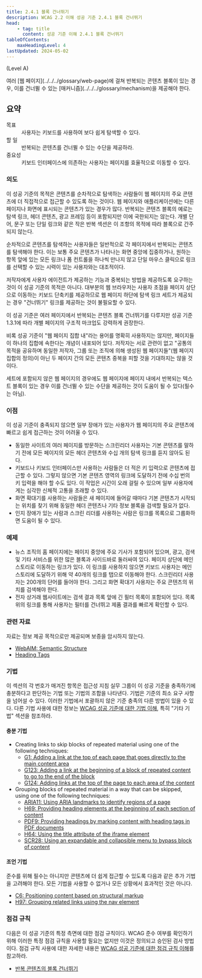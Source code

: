 ```yaml
---
title: 2.4.1 블록 건너뛰기
description: WCAG 2.2 이해 성공 기준 2.4.1 블록 건너뛰기
head:
    - tag: title
      content: 성공 기준 이해 2.4.1 블록 건너뛰기
tableOfContents:
    maxHeadingLevel: 4
lastUpdated: 2024-05-02
---
```



(Level A)

<Card title="성공 기준(SC)">
여러 [웹 페이지](../../../glossary/web-page)에 걸쳐 반복되는 콘텐츠 블록이 있는 경우, 이를 건너뛸 수 있는 [매커니즘](../../../glossary/mechanism)을 제공해야 한다.
</Card>

## 요약

<dl>
<dt>목표</dt>
<dd>사용자는 키보드를 사용하여 보다 쉽게 ​​탐색할 수 있다.</dd>
<dt>할 일</dt>
<dd>반복되는 콘텐츠를 건너뛸 수 있는 수단을 제공하라.</dd>
<dt>중요성</dt>
<dd>키보드 인터페이스에 의존하는 사용자는 페이지를 효율적으로 이동할 수 있다.</dd>
</dl>

### 의도

이 성공 기준의 목적은 콘텐츠를 순차적으로 탐색하는 사람들이 웹 페이지의 주요 콘텐츠에 더 직접적으로 접근할 수 있도록 하는 것이다. 웹 페이지와 애플리케이션에는 다른 페이지나 화면에 표시되는 콘텐츠가 있는 경우가 많다. 반복되는 콘텐츠 블록의 예로는 탐색 링크, 헤더 콘텐츠, 광고 프레임 등이 포함되지만 이에 국한되지는 않는다. 개별 단어, 문구 또는 단일 링크와 같은 작은 반복 섹션은 이 조항의 목적에 따라 블록으로 간주되지 않는다.

순차적으로 콘텐츠를 탐색하는 사용자들은 일반적으로 각 페이지에서 반복되는 콘텐츠를 탐색해야 한다. 이는 보통 주요 콘텐츠가 나타나는 화면 중앙에 집중하거나, 원하는 항목 앞에 있는 모든 링크나 폼 컨트롤을 하나씩 만나지 않고 단일 마우스 클릭으로 링크를 선택할 수 있는 시력이 있는 사용자와는 대조적이다.

저작자에게 사용자 에이전트가 제공하는 기능과 중복되는 방법을 제공하도록 요구하는 것이 이 성공 기준의 목적은 아니다. 대부분의 웹 브라우저는 사용자 초점을 페이지 상단으로 이동하는 키보드 단축키를 제공하므로 웹 페이지 하단에 탐색 링크 세트가 제공되는 경우 "건너뛰기" 링크를 제공하는 것이 불필요할 수 있다.


<Card title="참고">
이 성공 기준은 여러 페이지에서 반복되는 콘텐츠 블록 건너뛰기를 다루지만 성공 기준 1.3.1에 따라 개별 페이지의 구조적 마크업도 강력하게 권장한다.
</Card>

비록 성공 기준이 "웹 페이지 집합 내"라는 용어를 명확히 사용하지는 않지만, 페이지들이 하나의 집합에 속한다는 개념이 내포되어 있다. 저작자는 서로 관련이 없고 "공통의 목적을 공유하며 동일한 저작자, 그룹 또는 조직에 의해 생성된 웹 페이지들"(웹 페이지 집합의 정의)이 아닌 두 페이지 간의 모든 콘텐츠 중복을 피할 것을 기대하지는 않을 것이다.

<Card title="참고">
세트에 포함되지 않은 웹 페이지의 경우에도 웹 페이지에 페이지 내에서 반복되는 텍스트 블록이 있는 경우 이를 건너뛸 수 있는 수단을 제공하는 것이 도움이 될 수 있다(필수는 아님).
</Card>

### 이점

이 성공 기준이 충족되지 않으면 일부 장애가 있는 사용자가 웹 페이지의 주요 콘텐츠에 빠르고 쉽게 접근하는 것이 어려울 수 있다.

*   동일한 사이트의 여러 페이지를 방문하는 스크린리더 사용자는 기본 콘텐츠를 말하기 전에 모든 페이지의 모든 헤더 콘텐츠와 수십 개의 탐색 링크를 듣지 않아도 된다.
*   키보드나 키보드 인터페이스만 사용하는 사람들은 더 적은 키 입력으로 콘텐츠에 접근할 수 있다. 그렇지 않으면 기본 콘텐츠 영역의 링크에 도달하기 전에 수십 번의 키 입력을 해야 할 수도 있다. 이 작업은 시간이 오래 걸릴 수 있으며 일부 사용자에게는 심각한 신체적 고통을 초래할 수 있다.
*   화면 확대기를 사용하는 사람들은 새 페이지에 들어갈 때마다 기본 콘텐츠가 시작되는 위치를 찾기 위해 동일한 헤더 콘텐츠나 기타 정보 블록을 검색할 필요가 없다.
*   인지 장애가 있는 사람과 스크린 리더를 사용하는 사람은 링크를 목록으로 그룹화하면 도움이 될 수 있다.

### 예제

*   뉴스 조직의 홈 페이지에는 페이지 중앙에 주요 기사가 포함되어 있으며, 광고, 검색 및 기타 서비스를 위한 많은 블록과 사이드바로 둘러싸여 있다. 페이지 상단에 메인 스토리로 이동하는 링크가 있다. 이 링크를 사용하지 않으면 키보드 사용자는 메인 스토리에 도달하기 위해 약 40개의 링크를 탭으로 이동해야 한다. 스크린리더 사용자는 200개의 단어를 들어야 한다. 그리고 화면 확대기 사용자는 주요 콘텐츠의 위치를 ​​검색해야 한다.
*   전자 상거래 웹사이트에는 검색 결과 목록 앞에 긴 필터 목록이 포함되어 있다. 목록 위의 링크를 통해 사용자는 필터를 건너뛰고 제품 결과를 빠르게 확인할 수 있다.

### 관련 자료

자료는 정보 제공 목적으로만 제공되며 보증을 암시하지 않는다.

*   [WebAIM: Semantic Structure](http://webaim.org/techniques/semanticstructure/)
*   [Heading Tags](http://accessibility.psu.edu/headingshtml/)

### 기법

이 섹션의 각 번호가 매겨진 항목은 접근성 지침 실무 그룹이 이 성공 기준을 충족하기에 충분하다고 판단하는 기법 또는 기법의 조합을 나타낸다. 기법은 기준의 최소 요구 사항을 넘어설 수 있다. 이러한 기법에서 포괄하지 않은 기준 충족의 다른 방법이 있을 수 있다. 다른 기법 사용에 대한 정보는 [WCAG 성공 기준에 대한 기법 이해](../understanding-techniques), 특히 "기타 기법" 섹션을 참조하라.

#### 충분 기법

*   Creating links to skip blocks of repeated material using one of the following techniques:
    *   [G1: Adding a link at the top of each page that goes directly to the main content area](https://www.w3.org/WAI/WCAG22/Techniques/general/G1)
    *   [G123: Adding a link at the beginning of a block of repeated content to go to the end of the block](https://www.w3.org/WAI/WCAG22/Techniques/general/G123)
    *   [G124: Adding links at the top of the page to each area of the content](https://www.w3.org/WAI/WCAG22/Techniques/general/G124)
*   Grouping blocks of repeated material in a way that can be skipped, using one of the following techniques:
    *   [ARIA11: Using ARIA landmarks to identify regions of a page](https://www.w3.org/WAI/WCAG22/Techniques/aria/ARIA11)
    *   [H69: Providing heading elements at the beginning of each section of content](https://www.w3.org/WAI/WCAG22/Techniques/html/H69)
    *   [PDF9: Providing headings by marking content with heading tags in PDF documents](https://www.w3.org/WAI/WCAG22/Techniques/pdf/PDF9)
    *   [H64: Using the title attribute of the iframe element](https://www.w3.org/WAI/WCAG22/Techniques/html/H64)
    *   [SCR28: Using an expandable and collapsible menu to bypass block of content](https://www.w3.org/WAI/WCAG22/Techniques/client-side-script/SCR28)

#### 조언 기법

준수를 위해 필수는 아니지만 콘텐츠에 더 쉽게 접근할 수 있도록 다음과 같은 추가 기법을 고려해야 한다. 모든 기법을 사용할 수 없거나 모든 상황에서 효과적인 것은 아니다.

*   [C6: Positioning content based on structural markup](https://www.w3.org/WAI/WCAG22/Techniques/css/C6)
*   [H97: Grouping related links using the nav element](https://www.w3.org/WAI/WCAG22/Techniques/html/H97)

### 점검 규칙

다음은 이 성공 기준의 특정 측면에 대한 점검 규칙이다. WCAG 준수 여부를 확인하기 위해 이러한 특정 점검 규칙을 사용할 필요는 없지만 이것은 정의되고 승인된 검사 방법이다. 점검 규칙 사용에 대한 자세한 내용은 [WCAG 성공 기준에 대한 점검 규칙 이해](../understanding-act-rules)를 참고하라.

*   [반복 콘텐츠의 블록 건너뛰기](https://www.w3.org/WAI/standards-guidelines/act/rules/cf77f2/proposed/)

